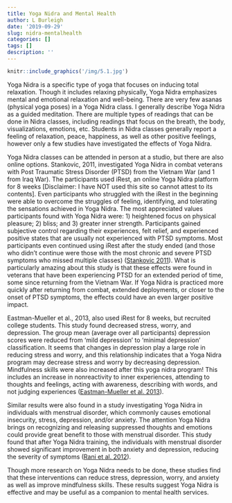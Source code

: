 ```yaml
---
title: Yoga Nidra and Mental Health
author: L Burleigh
date: '2019-09-29'
slug: nidra-mentalhealth
categories: []
tags: []
description: ''
---
```


```r
knitr::include_graphics('/img/5.1.jpg')
```


Yoga Nidra is a specific type of yoga that focuses on inducing total relaxation. Though it includes relaxing physically, Yoga Nidra emphasizes mental and emotional relaxation and well-being. There are very few asanas (physical yoga poses) in a Yoga Nidra class. I generally describe Yoga Nidra as a guided meditation. There are multiple types of readings that can be done in Nidra classes, including readings that focus on the breath, the body, visualizations, emotions, etc. Students in Nidra classes generally report a feeling of relaxation, peace, happiness, as well as other positive feelings, however only a few studies have investigated the effects of Yoga Nidra. 

Yoga Nidra classes can be attended in person at a studio, but there are also online options. Stankovic, 2011, investigated Yoga Nidra in combat veterans with Post Traumatic Stress Disorder (PTSD) from the Vietnam War (and 1 from Iraq War). The participants used iRest, an online Yoga Nidra platform for 8 weeks [Disclaimer: I have NOT used this site so cannot attest to its contents]. Even participants who struggled with the iRest in the beginning were able to overcome the struggles of feeling, identifying, and tolerating the sensations achieved in Yoga Nidra.  The most appreciated values participants found with Yoga Nidra were: 1) heightened focus on physical pleasure; 2) bliss; and 3) greater inner strength. Participants gained subjective control regarding their experiences, felt relief, and experienced positive states that are usually not experienced with PTSD symptoms. Most participants even continued using iRest after the study ended (and those who didn’t continue were those with the most chronic and severe PTSD symptoms who missed multiple classes) ([Stankovic 2011](https://www.iaytjournals.org/doi/abs/10.17761/ijyt.21.1.v823454h5v57n160?journalCode=ijyt)). What is particularly amazing about this study is that these effects were found in veterans that have been experiencing PTSD for an extended period of time, some since returning from the Vietnam War. If Yoga Nidra is practiced more quickly after returning from combat, extended deployments, or closer to the onset of PTSD symptoms, the effects could have an even larger positive impact. 

Eastman-Mueller et al., 2013, also used iRest for 8 weeks, but recruited college students. This study found decreased stress, worry, and depression. The group mean (average over all participants) depression scores were reduced from ‘mild depression’ to ‘minimal depression’ classification. It seems that changes in depression play a large role in reducing stress and worry, and this relationship indicates that a Yoga Nidra program may decrease stress and worry by decreasing depression. Mindfulness skills were also increased after this yoga nidra program! This includes an increase in nonreactivity to inner experiences, attending to thoughts and feelings, acting with awareness, describing with words, and not judging experiences ([Eastman-Mueller et al. 2013](https://www.iaytjournals.org/doi/abs/10.17761/ijyt.23.2.r8735770101m8277?journalCode=ijyt)). 

Similar results were also found in a study investigating Yoga Nidra in individuals with menstrual disorder, which commonly causes emotional insecurity, stress, depression, and/or anxiety. The attention Yoga Nidra brings on recognizing and releasing suppressed thoughts and emotions could provide great benefit to those with menstrual disorder. This study found that after Yoga Nidra training, the individuals with menstrual disorder showed significant improvement in both anxiety and depression, reducing the severity of symptoms ([Rani et al. 2012](https://www.sciencedirect.com/science/article/pii/S1744388116302432)).

Though more research on Yoga Nidra needs to be done, these studies find that these interventions can reduce stress, depression, worry, and anxiety as well as improve mindfulness skills. These results suggest Yoga Nidra is effective and may be useful as a companion to mental health services.
